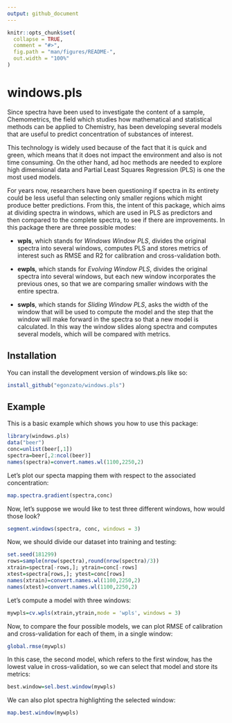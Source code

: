 ---
output: github_document
---

<!-- README.md is generated from README.Rmd. Please edit that file -->

```{r, include = FALSE}
knitr::opts_chunk$set(
  collapse = TRUE,
  comment = "#>",
  fig.path = "man/figures/README-",
  out.width = "100%"
)
```

# windows.pls

<!-- badges: start -->
<!-- badges: end -->

Since spectra have been used to investigate the content of a sample, Chemometrics, the field which studies how mathematical and statistical methods can be applied to Chemistry, has been developing several models that are useful to predict concentration of substances of interest. 

This technology is widely used because of the fact that it is quick and green, which means that it does not impact the environment and also is not time consuming. On the other hand, ad hoc methods are needed to explore high dimensional data and Partial Least Squares Regression (PLS) is one the most used models.

For years now, researchers have been questioning if spectra in its entirety could be less useful than selecting only smaller regions which might produce better predictions. From this, the intent of this package, which aims at dividing spectra in windows, which are used in PLS as predictors and then compared to the complete spectra, to see if there are improvements. In this package there are three possible modes:

* **wpls**, which stands for *Windows Window PLS*, divides the original spectra into several windows, computes PLS and stores metrics of interest such as RMSE and R2 for calibration and cross-validation both.

* **ewpls**, which stands for *Evolving Window PLS*, divides the original spectra into several windows, but each new window incorporates the previous ones, so that we are comparing smaller windows with the entire spectra.

* **swpls**, which stands for *Sliding Window PLS*, asks the width of the window that will be used to compute the model and the step that the window will make forward in the spectra so that a new model is calculated. In this way the window slides along spectra and computes several models, which will be compared with metrics.


## Installation

You can install the development version of windows.pls like so:

``` r
install_github("egonzato/windows.pls")
```

## Example

This is a basic example which shows you how to use this package:

```{r example}
library(windows.pls)
data("beer")
conc=unlist(beer[,1])
spectra=beer[,2:ncol(beer)]
names(spectra)=convert.names.wl(1100,2250,2)
```

Let's plot our specta mapping them with respect to the associated concentration:

```{r}
map.spectra.gradient(spectra,conc)
```

Now, let's suppose we would like to test three different windows, how would those look? 

```{r}
segment.windows(spectra, conc, windows = 3)
```

Now, we should divide our dataset into training and testing:

```{r}
set.seed(181299)
rows=sample(nrow(spectra),round(nrow(spectra)/3))
xtrain=spectra[-rows,]; ytrain=conc[-rows]
xtest=spectra[rows,]; ytest=conc[rows]
names(xtrain)=convert.names.wl(1100,2250,2)
names(xtest)=convert.names.wl(1100,2250,2)
```


Let's compute a model with three windows:

```{r}
mywpls=cv.wpls(xtrain,ytrain,mode = 'wpls', windows = 3)
```

Now, to compare the four possible models, we can plot RMSE of calibration and cross-validation for each of them, in a single window:

```{r}
global.rmse(mywpls)
```

In this case, the second model, which refers to the first window, has the lowest value in cross-validation, so we can select that model and store its metrics:

```{r}
best.window=sel.best.window(mywpls)
```
We can also plot spectra highlighting the selected window:

```{r}
map.best.window(mywpls)
```

